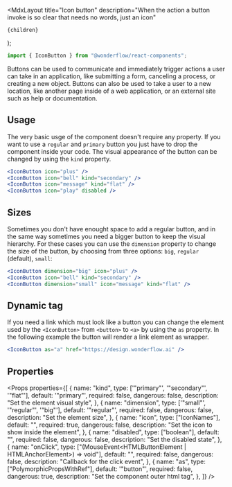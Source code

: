 
  <MdxLayout
    title="Icon button"
    description="When the action a button invoke is so clear that needs no words, just an icon"
  >
    {children}
  </MdxLayout>
);

```js
import { IconButton } from "@wonderflow/react-components";
```

Buttons can be used to communicate and immediately trigger actions a user can take in an application, like submitting a form, canceling a process, or creating a new object. Buttons can also be used to take a user to a new location, like another page inside of a web application, or an external site such as help or documentation.

## Usage

The very basic usge of the component doesn't require any property. If you want to use a `regular` and `primary` button you just have to drop the component inside your code. The visual appearance of the button can be changed by using the `kind` property.

<LiveArea direction="row">
  <IconButton icon="plus" />
  <IconButton icon="bell" kind="secondary" />
  <IconButton icon="message" kind="flat" />
  <IconButton icon="play" disabled />
</LiveArea>

```jsx
<IconButton icon="plus" />
<IconButton icon="bell" kind="secondary" />
<IconButton icon="message" kind="flat" />
<IconButton icon="play" disabled />
```

## Sizes

Sometimes you don't have enought space to add a regular button, and in the same way sometimes you need a bigger button to keep the visual hierarchy. For these cases you can use the `dimension` property to change the size of the button, by choosing from three options: `big`, `regular` (default), `small`:

<LiveArea direction="row">
  <IconButton dimension="big" icon="plus" />
  <IconButton icon="bell" kind="secondary" />
  <IconButton dimension="small" icon="message" kind="flat" />
</LiveArea>

```jsx
<IconButton dimension="big" icon="plus" />
<IconButton icon="bell" kind="secondary" />
<IconButton dimension="small" icon="message" kind="flat" />
```

## Dynamic tag

If you need a link which must look like a button you can change the element used by the `<IconButton>` from `<button>` to `<a>` by using the `as` property. In the following example the button will render a link element as wrapper.

<LiveArea direction="row">
  <IconButton icon="bell" as="a" href="https://design.wonderflow.ai" />
</LiveArea>

```jsx
<IconButton as="a" href="https://design.wonderflow.ai" />
```

## Properties

<Props
  properties={[
    {
      name: "kind",
      type: ['"primary"', '"secondary"', '"flat"'],
      default: '"primary"',
      required: false,
      dangerous: false,
      description: "Set the element visual style",
    },
    {
      name: "dimension",
      type: ['"small"', '"regular"', '"big"'],
      default: '"regular"',
      required: false,
      dangerous: false,
      description: "Set the element size",
    },
    {
      name: "icon",
      type: ["IconNames"],
      default: "",
      required: true,
      dangerous: false,
      description: "Set the icon to show inside the element",
    },
    {
      name: "disabled",
      type: ["boolean"],
      default: "",
      required: false,
      dangerous: false,
      description: "Set the disabled state",
    },
    {
      name: "onClick",
      type: ["(MouseEvent<HTMLButtonElement | HTMLAnchorElement>) => void"],
      default: "",
      required: false,
      dangerous: false,
      description: "Callback for the click event",
    },
    {
      name: "as",
      type: ["PolymorphicPropsWithRef"],
      default: '"button"',
      required: false,
      dangerous: true,
      description: "Set the component outer html tag",
    },
  ]}
/>
